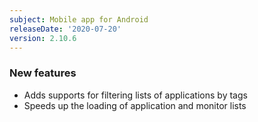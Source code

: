 ```yaml
---
subject: Mobile app for Android
releaseDate: '2020-07-20'
version: 2.10.6
---
```


### New features

* Adds supports for filtering lists of applications by tags
* Speeds up the loading of application and monitor lists
